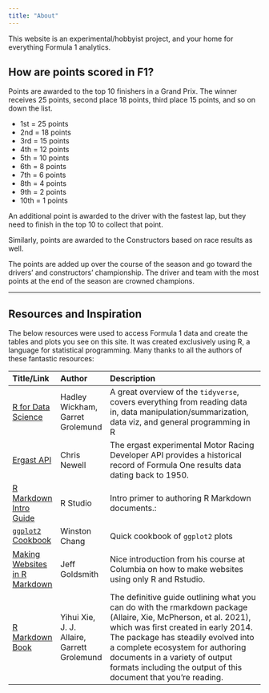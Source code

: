 ```yaml
---
title: "About"
---
```


This website is an experimental/hobbyist project, and your home for everything Formula 1 analytics.

## How are points scored in F1?

Points are awarded to the top 10 finishers in a Grand Prix. The winner receives 25 points, second place 18 points, third place 15 points, and so on down the list.

* 1st = 25 points
* 2nd = 18 points
* 3rd = 15 points
* 4th = 12 points
* 5th = 10 points
* 6th = 8 points
* 7th = 6 points
* 8th = 4 points
* 9th = 2 points
* 10th = 1 points

An additional point is awarded to the driver with the fastest lap, but they need to finish in the top 10 to collect that point.

Similarly, points are awarded to the Constructors based on race results as well. 

The points are added up over the course of the season and go toward the drivers' and constructors' championship. The driver and team with the most points at the end of the season are crowned champions. 


***

## Resources and Inspiration

The below resources were used to access Formula 1 data and create the tables and plots you see on this site. It was created exclusively using R, a language for statistical programming. Many thanks to all the authors of these fantastic resources:  

| Title/Link | Author | Description |
| :--- | :--- |:---------------|
| [R for Data Science](https://r4ds.had.co.nz/) | Hadley Wickham, Garret Grolemund | A great overview of the `tidyverse`, covers everything from reading data in, data manipulation/summarization, data viz, and general programming in R |
| [Ergast API](http://ergast.com/mrd/) | Chris Newell | The ergast experimental Motor Racing Developer API provides a historical record of Formula One results data dating back to 1950. |
| [R Markdown Intro Guide](https://rmarkdown.rstudio.com/lesson-1.html) | R Studio | Intro primer to authoring R Markdown documents.: |
| [`ggplot2` Cookbook](http://www.cookbook-r.com/Graphs/) |  Winston Chang | Quick cookbook of `ggplot2` plots |
| [Making Websites in R Markdown](https://www.p8105.com/making_websites.html) |  Jeff Goldsmith | Nice introduction from his course at Columbia on how to make websites using only R and Rstudio. |
| [R Markdown Book ](https://bookdown.org/yihui/rmarkdown/) | Yihui Xie, J. J. Allaire, Garrett Grolemund | The definitive guide outlining what you can do with the rmarkdown package (Allaire, Xie, McPherson, et al. 2021), which was first created in early 2014. The package has steadily evolved into a complete ecosystem for authoring documents in a variety of output formats including the output of this document that you're reading. |


